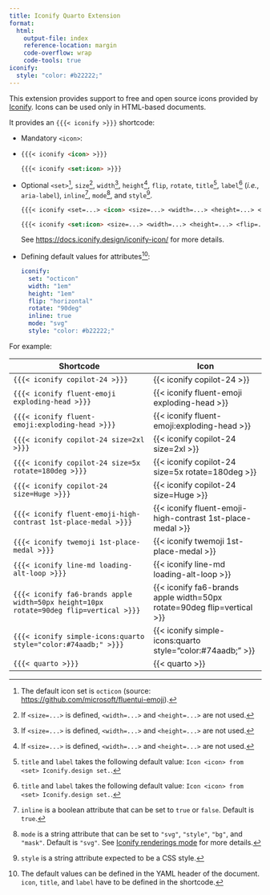```yaml
---
title: Iconify Quarto Extension
format:
  html:
    output-file: index
    reference-location: margin
    code-overflow: wrap
    code-tools: true
iconify:
  style: "color: #b22222;"
---
```


This extension provides support to free and open source icons provided by [Iconify](https://icon-sets.iconify.design/).
Icons can be used only in HTML-based documents.

It provides an `{{{< iconify >}}}` shortcode:

- Mandatory `<icon>`:
-
  ```markdown
  {{{< iconify <icon> >}}}
  ```

  ```markdown
  {{{< iconify <set:icon> >}}}
  ```

- Optional `<set>`[^1], `size`[^2], `width`[^2], `height`[^2], `flip`, `rotate`, `title`[^3], `label`[^3] (_i.e._, `aria-label`), `inline`[^4], `mode`[^5], and `style`[^6].

  ```markdown
  {{{< iconify <set=...> <icon> <size=...> <width=...> <height=...> <flip=...> <rotate=...> <title=...> <label=...> <inline=...> <mode=...> <style=...> >}}}
  ```

  ```markdown
  {{{< iconify <set:icon> <size=...> <width=...> <height=...> <flip=...> <rotate=...> <title=...> <label=...> <inline=...> <mode=...> <style=...> >}}}
  ```

  See <https://docs.iconify.design/iconify-icon/> for more details.

- Defining default values for attributes[^7]:

  ```yaml
  iconify:
    set: "octicon"
    width: "1em"
    height: "1em"
    flip: "horizontal"
    rotate: "90deg"
    inline: true
    mode: "svg"
    style: "color: #b22222;"
  ```

[^1]: The default icon set is `octicon` (source: <https://github.com/microsoft/fluentui-emoji>).
[^2]: If `<size=...>` is defined, `<width=...>` and `<height=...>` are not used.
[^3]: `title` and `label` takes the following default value: `Icon <icon> from <set> Iconify.design set.`.
[^4]: `inline` is a boolean attribute that can be set to `true` or `false`. Default is `true`.
[^5]: `mode` is a string attribute that can be set to `"svg"`, `"style"`, `"bg"`, and `"mask"`. Default is `"svg"`. See [Iconify renderings mode](https://iconify.design/docs/iconify-icon/modes.html) for more details.
[^6]: `style` is a string attribute expected to be a CSS style.
[^7]: The default values can be defined in the YAML header of the document.
  `icon`, `title`, and `label` have to be defined in the shortcode.

For example:

| Shortcode                                                                              | Icon                                                                   |
| -------------------------------------------------------------------------------------- | ---------------------------------------------------------------------- |
| `{{{< iconify copilot-24 >}}}`                                                         | {{< iconify copilot-24 >}}                                             |
| `{{{< iconify fluent-emoji exploding-head >}}}`                                        | {{< iconify fluent-emoji exploding-head >}}                            |
| `{{{< iconify fluent-emoji:exploding-head >}}}`                                        | {{< iconify fluent-emoji:exploding-head >}}                            |
| `{{{< iconify copilot-24 size=2xl >}}}`                                                | {{< iconify copilot-24 size=2xl >}}                                    |
| `{{{< iconify copilot-24 size=5x rotate=180deg >}}}`                                   | {{< iconify copilot-24 size=5x rotate=180deg >}}                       |
| `{{{< iconify copilot-24 size=Huge >}}}`                                               | {{< iconify copilot-24 size=Huge >}}                                   |
| `{{{< iconify fluent-emoji-high-contrast 1st-place-medal >}}}`                         | {{< iconify fluent-emoji-high-contrast 1st-place-medal >}}             |
| `{{{< iconify twemoji 1st-place-medal >}}}`                                            | {{< iconify twemoji 1st-place-medal >}}                                |
| `{{{< iconify line-md loading-alt-loop >}}}`                                           | {{< iconify line-md loading-alt-loop >}}                               |
| `{{{< iconify fa6-brands apple width=50px height=10px rotate=90deg flip=vertical >}}}` | {{< iconify fa6-brands apple width=50px rotate=90deg flip=vertical >}} |
| `{{{< iconify simple-icons:quarto style="color:#74aadb;" >}}}`                         | {{< iconify simple-icons:quarto style="color:#74aadb;" >}}             |
| `{{{< quarto >}}}`                                                                     | {{< quarto >}}                                                         |
